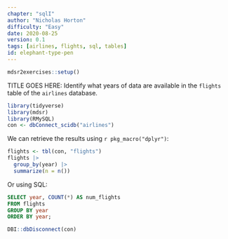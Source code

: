 ```yaml
---
chapter: "sqlI"
author: "Nicholas Horton"
difficulty: "Easy"
date: 2020-08-25 
version: 0.1
tags: [airlines, flights, sql, tables]
id: elephant-type-pen
---
```


```r
mdsr2exercises::setup()
```

TITLE GOES HERE: Identify what years of data are available in the `flights` table of the `airlines` database.

```r
library(tidyverse)
library(mdsr)
library(RMySQL)
con <- dbConnect_scidb("airlines")
```

<!--begin-answer-->

We can retrieve the results using `r pkg_macro("dplyr")`:

```r
flights <- tbl(con, "flights")
flights |> 
  group_by(year) |>
  summarize(n = n())
```

Or using SQL:

```sql
SELECT year, COUNT(*) AS num_flights
FROM flights
GROUP BY year
ORDER BY year;
```

```r
DBI::dbDisconnect(con)
```


<!--end-answer-->


